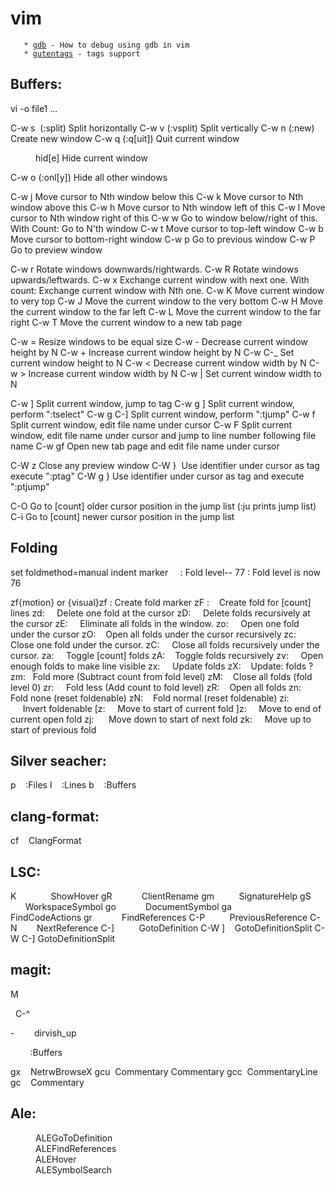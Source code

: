 = vim =

    * [[gdb]] - How to debug using gdb in vim
    * [[gutentags]] - tags support

== Buffers: ==
vi -o file1 ...

C-w s  (:split) Split horizontally
C-w v (:vsplit) Split vertically
C-w n (:new) Create new window
C-w q (:q[uit]) Quit current window
:hid[e] Hide current window
C-w o (:onl[y]) Hide all other windows

C-w j Move cursor to Nth window below this
C-w k Move cursor to Nth window above this
C-w h Move cursor to Nth window left of this
C-w l Move cursor to Nth window right of this
C-w w Go to window below/right of this. With Count: Go to N'th window
C-w t Move cursor to top-left window
C-w b Move cursor to bottom-right window
C-w p Go to previous window
C-w P Go to preview window

C-w r Rotate windows downwards/rightwards.
C-w R Rotate windows upwards/leftwards.
C-w x Exchange current window with next one. With count: Exchange current window with Nth one.
C-w K Move current window to very top
C-w J Move the current window to the very bottom
C-w H Move the current window to the far left
C-w L Move the current window to the far right
C-w T Move the current window to a new tab page

C-w = Resize windows to be equal size
C-w - Decrease current window height by N
C-w + Increase current window height by N
C-w C-_ Set current window height to N
C-w < Decrease current window width by N
C-w > Increase current window width by N
C-w | Set current window width to N

C-w ] Split current window, jump to tag
C-w g ] Split current window, perform ":tselect"
C-w g C-] Split current window, perform ":tjump"
C-w f Split current window, edit file name under cursor
C-w F Split current window, edit file name under cursor and jump to line number following file name
C-w gf Open new tab page and edit file name under cursor

C-W z Close any preview window
C-W }  Use identifier under cursor as tag execute ":ptag"
C-W g } Use identifier under cursor as tag and execute ":ptjump"

C-O Go to [count] older cursor position in the jump list (:ju prints jump list)
C-i Go to [count] newer cursor position in the jump list
== Folding ==
set foldmethod=manual indent marker
{{{     :  Fold level++
}}}     : Fold level--
{{{77 : Fold level is now77
}}}77 : Fold level is now 76


zf{motion} or {visual}zf : Create fold marker
zF :    Create fold for [count] lines
zd:     Delete one fold at the cursor
zD:     Delete folds recursively at the cursor
zE:     Eliminate all folds in the window.
zo:     Open one fold under the cursor
zO:    Open all folds under the cursor recursively
zc:     Close one fold under the cursor.
zC:     Close all folds recursively under the cursor.
za:     Toggle [count] folds
zA:    Toggle folds recursively
zv:     Open enough folds to make line visible
zx:     Update folds
zX:    Update: folds ?
zm:   Fold more (Subtract count from fold level)
zM:    Close all folds (fold level 0)
zr:     Fold less (Add count to fold level)
zR:    Open all folds
zn:     Fold none (reset foldenable)
zN:    Fold normal (reset foldenable)
zi:      Invert foldenable
[z:     Move to start of current fold
]z:     Move to end of current open fold
zj:      Move down to start of next fold
zk:     Move up to start of previous fold

== Silver seacher:  ==
<leader>p     :Files
<leader>l     :Lines
<leader>b     :Buffers

== clang-format: ==
<leader>cf     ClangFormat

== LSC: ==
K              ShowHover
gR            ClientRename
gm           SignatureHelp
gS            WorkspaceSymbol
go            DocumentSymbol
ga            FindCodeActions
gr            FindReferences
C-P          PreviousReference
C-N         NextReference
C-]          GotoDefinition
C-W ]     GotoDefinitionSplit
C-W C-] GotoDefinitionSplit

== magit: ==
<space>M

<space><space>  C-^

-         dirvish_up
;         :Buffers
gx     NetrwBrowseX
gcu   Commentary Commentary
gcc   CommentaryLine
gc    Commentary

== Ale: ==
:ALEGoToDefinition
:ALEFindReferences
:ALEHover
:ALESymbolSearch
